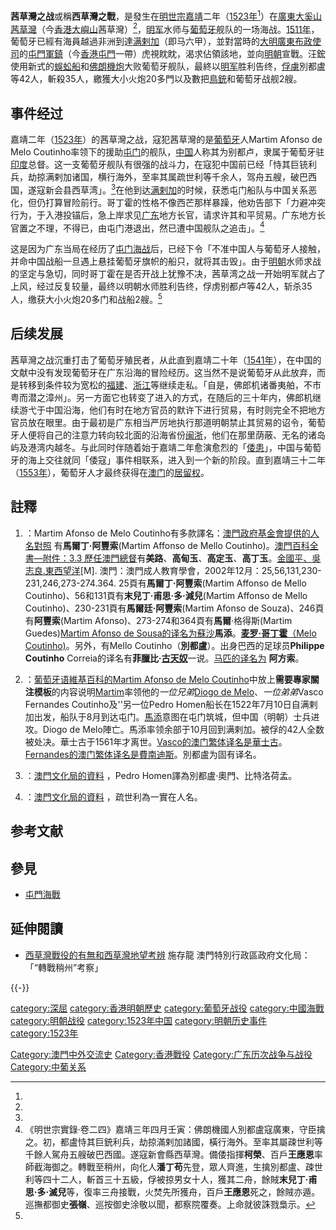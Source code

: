 {{Link style|time=2020-06-16T08:59:54+00:00}}
{{Infobox military conflict
|conflict=茜草灣之戰
|partof=
|image=
|caption=
|date=1523年<ref name=記>{{cite news|title=歷史家記載言之鑿鑿 葡萄牙人早在十六世紀已踏足大嶼山|newspaper=[[工商晚報|工商晚報]]|page=第10頁|date=1980-12-01|quote=最近有一頁英文的報導說，大嶼山是古時的香港一個戰場，中國與葡萄牙在這個海面發生衝突，打仗的地點是在大嶼山的茜草灣，也是在大嶼山以西的地方，是一五二三年，中國明朝的事件了。}}{{zh-hant}}</ref>
|place=[[大明|大明]][[廣東承宣布政使司|廣東]][[大奚山|大奚山]][[茜草灣_(大嶼山)|茜草灣]]（今[[香港|香港]][[大嶼山|大嶼山]]茜草灣）
|casus=
|territory=
|result=[[明军|明军]][[水师|水师]]战胜葡萄牙舰队
|combatant1=[[明朝|明朝]]
|combatant2=[[File:Flag_Portugal_(1495).svg|border]] [[葡萄牙王國|葡萄牙王國]]
|commander1=[[柯榮|柯榮]]<br>[[王應恩|王應恩]]{{陣亡}}
|commander2={{link-pt|馬爾丁·阿豐索·美路·高(丁/甸/定)玉|Martim Afonso de Melo Coutinho}}（Martim Afonso de Melo Coutinho）{{ref|MAMC}}
|strength1=加裝[[佛朗機炮|佛朗機炮]]的[[蜈蚣船|蜈蚣船]]艦隊
|strength2=6艘[[中國帆船|中國帆船]]<br>300餘名船員
|casualties1=輕微<br>王應恩陣亡<ref name=世宗實錄 /><ref name="明史" />
|casualties2=1艘戰舰被擊沉<br>1艘战舰被繳獲<br>35人陣亡，42人被俘{{ref|葡萄牙语維基百科}}<ref name="明史" />，<br>后全部被处决并枭首示众<ref name="世宗實錄" /><br>77人受傷
|notes=
}}

{{需要专家关注}}
'''茜草灣之战'''或稱'''西草灣之戰'''，是發生在[[明世宗|明世宗]][[嘉靖|嘉靖]]二年（[[1523年|1523年]]<ref name=記/>）在[[廣東|廣東]][[大奚山|大奚山]][[茜草灣_(大嶼山)|茜草灣]]（今[[香港|香港]][[大嶼山|大嶼山]]茜草灣）<ref name=記/>，[[明朝軍事|明军]]水师与[[葡萄牙王國|葡萄牙]]舰队的一场海战。[[1511年|1511年]]，葡萄牙已經有海員越過非洲到達[[马六甲|满剌加]]（即马六甲），並對當時的[[大明|大明]][[廣東承宣布政使司|廣東布政使司]]的[[屯門軍鎮|屯門軍鎮]]（今[[香港|香港]][[屯門|屯門]]一帶）虎視眈眈，渴求佔領該地，並向[[明朝|明朝]]宣戰。汪鋐使用新式的[[蜈蚣船|蜈蚣船]]和[[佛朗機炮|佛朗機炮]]大败葡萄牙舰队，最終以[[明朝軍事|明军]]胜利告终，[[俘虜|俘虜]]別都盧等42人，斬殺35人，繳獲大小火炮20多門以及數把[[鳥銃|鳥銃]]和葡萄牙战舰2艘。

==事件经过==
嘉靖二年（[[1523年|1523年]]）的茜草灣之战，寇犯茜草灣的是[[葡萄牙|葡萄牙]]人Martim Afonso de Melo Coutinho{{note|MAMC}}率领下的援助[[屯门|屯门]]的舰队，[[中国|中国]]人称其为别都卢，隶属于葡萄牙驻[[印度|印度]]总督。这一支葡萄牙舰队有很强的战斗力，在寇犯中国前已经「恃其巨铳利兵，劫掠满剌加诸国，横行海外，至率其属疏世利等千余人，驾舟五艘，破巴西国，遂寇新会县西草湾」。<ref name="明史" />在他到达[[满剌加|满剌加]]的时候，获悉屯门船队与中国关系恶化，但仍打算冒险前行。哥丁霍的性格不像西芒那样暴躁，他劝告部下「力避冲突行为，于入港投锚后，急上岸求见[[广东|广东]]地方长官，请求许其和平贸易。广东地方长官置之不理，不得已，由屯门港退出，然已遭中国舰队之追击」。<ref name=世宗實錄>《明世宗實錄·卷二四》嘉靖三年四月壬寅：佛朗機國人別都盧寇廣東，守臣擒之。初，都盧恃其巨銃利兵，劫掠滿剌加諸國，橫行海外。至率其屬疎世利等千餘人駕舟五艘破巴西國。遂寇新會縣西草灣。備倭指揮'''柯榮'''、百戶'''王應恩'''率師截海御之。轉戰至稍州，向化人'''潘丁苟'''先登，眾人齊進，生擒別都盧{{note|Pedro Homen}}、疎世利{{note|生擒}}等四十二人，斬首三十五級，俘被掠男女十人，獲其二舟，餘賊'''末兒丁·甫思·多·滅兒'''等，復率三舟接戰，火焚先所獲舟，百戶'''王應恩'''死之，餘賊亦遁。巡撫都御史'''張嶺'''、巡按御史涂敬以聞，都察院覆奏。上命就彼誅戮梟示。</ref>

这是因为广东当局在经历了[[屯门海战|屯门海战]]后，已经下令「不准中国人与葡萄牙人接触，并命中国战船一旦遇上悬挂葡萄牙旗帜的船只，就将其击毁」。由于[[明朝|明朝]]水师求战的坚定与急切，同时哥丁霍在是否开战上犹豫不决，茜草湾之战一开始明军就占了上风，经过反复较量，最终以明朝水师胜利告终，俘虏别都卢等42人，斩杀35人，缴获大小火炮20多门和战船2艘。<ref name="明史" />{{ref|葡萄牙语維基百科}}

==后续发展==
茜草灣之战沉重打击了葡萄牙殖民者，从此直到嘉靖二十年（[[1541年|1541年]]），在中国的文献中没有发现葡萄牙在广东沿海的冒险经历。这当然不是说葡萄牙从此放弃，而是转移到条件较为宽松的[[福建|福建]]、[[浙江|浙江]]等继续走私。「自是，佛郎机诸番夷舶，不市粤而潜之漳州」。另一方面它也转变了进入的方式，在随后的三十年内，佛郎机继续游弋于中国沿海，他们有时在地方官员的默许下进行贸易，有时则完全不把地方官员放在眼里。由于最初是广东相当严厉地执行那道明朝禁止其贸易的诏令，葡萄牙人便将自己的注意力转向较北面的沿海省份[[闽浙|闽浙]]，他们在那里荫蔽、无名的诸岛屿及港湾内越冬。与此同时伴随着始于嘉靖二年愈演愈烈的「[[倭患|倭患]]」，中国与葡萄牙的海上交往就同「倭寇」事件相联系，进入到一个新的阶段。直到嘉靖三十二年（[[1553年|1553年]]），葡萄牙人才最终获得在[[澳门|澳门]]的[[居留权|居留权]]。

==註釋==
{{NoteFoot}}
#{{note|MAMC}}：Martim Afonso de Melo Coutinho有多款譯名：[https://app04.fmac.org.mo/macaubook/book090/html/0434001.htm 澳門政府基金會提供的人名對照] {{Wayback|url=https://app04.fmac.org.mo/macaubook/book090/html/0434001.htm |date=20200302032712 }}有'''馬爾丁·阿豐索'''(Martim Affonso de Mello Coutinho)。[https://web.archive.org/web/20090221045443/http://www.macaudata.com/macauweb/Encyclopedia/documents/690.htm 澳門百科全書—附件：3.3 歷任][[澳門總督|澳門總督]]有'''美路'''、'''高甸玉'''、'''高定玉'''、'''高丁玉'''。[https://app04.fmac.org.mo/catalogs/catalogsaction/middleCatalogs?bookId=749 金國平、吳志良.東西望洋][M]. 澳門：澳門成人教育學會，2002年12月：25,56,131,230-231,246,273-274.364. 25頁有'''馬爾丁·阿豐索'''(Martim Affonso de Mello Coutinho)、56和131頁有'''末兒丁·甫思·多·減兒'''(Martim Affonso de Mello Coutinho)、230-231頁有'''馬爾廷·阿豐索'''(Martim Afonso de Souza)、246頁有'''阿豐索'''(Martim Afonso)、273-274和364頁有'''馬爾'''·格得斯(Martim Guedes)[https://zh.wikipedia.org/w/index.php?title=%E7%99%BC%E7%8F%BE%E8%80%85%E7%B4%80%E5%BF%B5%E7%A2%91&oldid=44710006 Martim Afonso de Sousa的译名为蘇沙]'''馬添'''。[https://zh.wikipedia.org/w/index.php?title=%E8%A5%BF%E8%8D%89%E6%B9%BE%E4%B9%8B%E6%88%98&oldid=45222673 '''麦罗·哥丁霍'''（Melo Coutinho)]。另外，有Mello Coutinho（'''別都盧'''）。出身巴西的足球员'''Philippe Coutinho''' Correia的译名有'''菲臘比·[[古天奴|古天奴]]'''一说。[http://www.mjc.mo/race/info/hrs_info.php?brand_no=G061 马匹的译名为] {{Wayback|url=http://www.mjc.mo/race/info/hrs_info.php?brand_no=G061 |date=20200805155409 }}'''阿方索'''。
#{{note|葡萄牙语維基百科}}：[[:pt:Martim_Afonso_de_Melo_Coutinho|葡萄牙语維基百科的Martim Afonso de Melo Coutinho]]中放上'''需要專家關注模板'''的内容说明<u>Martim</u>率领他的''一位兄弟''<u>Diogo de Melo</u>、''一位弟弟''Vasco Fernandes Coutinho及''另一位Pedro Homen船长在1522年7月10日自满剌加出发，船队于8月到达屯门。<u>馬添</u>意图在屯门筑城，但中国（明朝）士兵进攻。Diogo de Melo陣亡。馬添率领余部于10月回到满剌加。被俘的42人全数被处决。華士古于1561年才离世。[https://zh.wikipedia.org/w/index.php?title=%E7%93%A6%E6%96%AF%E7%A7%91%C2%B7%E9%81%94%E4%BC%BD%E9%A6%AC&oldid=45525318 Vasco的澳门繁体译名是華士古]。[https://zh.wikipedia.org/w/index.php?title=%E6%96%87%E8%B7%AF%E7%88%BE%C2%B7%E8%B2%BB%E5%8D%97%E8%BF%AA%E6%96%AF&oldid=45043986 Fernandes的澳门繁体译名是費南迪斯]。別都盧为固有译名。
#{{note|Pedro Homen}}：[http://www.icm.gov.mo/rc/viewer/10040/701 澳門文化局的資料] {{Wayback|url=http://www.icm.gov.mo/rc/viewer/10040/701 |date=20200303090653 }}，Pedro Homen譯為別都盧·奧門、比特洛荷孟。
#{{note|生擒}}：[http://www.icm.gov.mo/rc/viewer/10040/701 澳門文化局的資料] {{Wayback|url=http://www.icm.gov.mo/rc/viewer/10040/701 |date=20200303090653 }}，疏世利為一實在人名。

==参考文献==
{{Reflist
|refs =
<ref name="明史">《[[明史|明史]]》：“十五年，御史[[丘道隆|丘道隆]]言：「滿剌加乃敕封之國，而佛郎機敢併之，且啗我以利，邀求封貢，決不可許。宜卻其使臣，明示順逆，令還滿剌加疆土，方許朝貢。倘執迷不悛，必檄告諸蕃，聲罪致討。」御史[[何鰲|何鰲]]言：「佛郎機最凶狡，兵械較諸蕃獨精。前歲駕大舶突入廣東會城，礮聲殷地。留驛者違制交通，入都者桀驁爭長。今聽其往來貿易，勢必爭鬬殺傷，南方之禍殆無紀極。祖宗朝貢有定期，防有常制，故來者不多。近因布政吳廷舉謂缺上供香物，不問何年，來即取貨。致番舶不絕於海澨，蠻人雜遝於州城。禁防既疏，水道益熟。此佛郎機所以乘機突至也。乞悉驅在澳番舶及番人潛居者，禁私通，嚴守備，庶一方獲安。」疏下禮部，言：「道隆先宰順德，鰲即順德人，故深晰利害。宜俟滿剌加使臣至，廷詰佛郎機侵奪鄰邦、擾亂內地之罪，奏請處置。其他悉如御史言。」報可。亞三侍帝驕甚。從駕入都，居會同館。見提督主事梁焯，不屈膝。焯怒，撻之。彬大詬曰：「彼嘗與天子嬉戲，肯跪汝小官邪？」明年，武宗崩，亞三下吏。自言本華人，為番人所使，乃伏法。絕其朝貢。其年七月，又以接濟朝使為詞，攜土物求市。守臣請抽分如故事，詔復拒之。其將別都盧既以巨礮利兵肆掠滿剌加諸國，橫行海上，復率其屬疎世利等駕五舟，擊破巴西國。嘉靖二年遂寇新會之西草灣，指揮柯榮、百戶王應恩禦之。轉戰至稍州，向化人潘丁苟先登，眾齊進，生擒別都盧、疎世利等四十二人，斬首三十五級，獲其二舟。餘賊復率三舟接戰。應恩陣亡，賊亦敗遁。官軍得其礮，即名為佛郎機，副使汪鋐進之朝。”</ref>
}}

==參見==
*[[屯門海戰|屯門海戰]]
==延伸閱讀==
*[http://www.icm.gov.mo/rc/viewer/10040/701 西草灣戰役的有無和西草灣地望考辨] {{Wayback|url=http://www.icm.gov.mo/rc/viewer/10040/701 |date=20200303090653 }} 施存龍 澳門特別行政區政府文化局：「“轉戰稍州”考察」
{{-}}
{{明朝历史事件}}
{{香港戰役}}

[[category:深屈|category:深屈]]
[[Category:澳門中外交流史|Category:澳門中外交流史]]
[[Category:香港戰役|Category:香港戰役]]
[[category:香港明朝歷史|category:香港明朝歷史]]
[[Category:广东历次战争与战役|Category:广东历次战争与战役]]
[[category:葡萄牙战役|category:葡萄牙战役]]
[[category:中國海戰|category:中國海戰]]
[[category:明朝战役|category:明朝战役]]
[[Category:中葡关系|Category:中葡关系]]
[[category:1523年中国|category:1523年中国]]
[[category:明朝历史事件|category:明朝历史事件]]
[[category:1523年|category:1523年]]